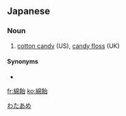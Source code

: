==Japanese==
{{ja-kanjitab|わた|あめ|yomi=kun}}

===Noun===
{{ja-noun|わた.あめ}}

# [[cotton candy]] (US), [[candy floss]] (UK)

====Synonyms====
* {{ja-r|綿菓子|わたがし}}

[[Category:ja:Sweets|わたあめ]]

[[fr:綿飴]]
[[ko:綿飴]]